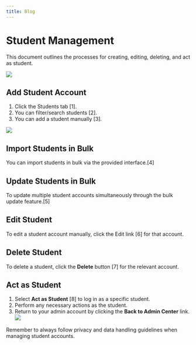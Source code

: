 ```yaml
---
title: Blog
---
```



# Student Management

This document outlines the processes for creating, editing, deleting, and act as student.

![](/img/ulearning/admin/student01.png)

## Add Student Account

1. Click the Students tab [1].
2. You can filter/search students [2].
3. You can add a student manually [3].

![](/img/ulearning/admin/student02.png)

## Import Students in Bulk
You can import students in bulk via the provided interface.[4]

## Update Students in Bulk

To update multiple student accounts simultaneously through the bulk update feature.[5]

## Edit Student 
To edit a student account manually, click the Edit link [6] for that account.

## Delete Student
To delete a student, click the **Delete** button [7] for the relevant account.

## Act as Student
1. Select **Act as Student** [8] to log in as a specific student.
2. Perform any necessary actions as the student.
3. Return to your admin account by clicking the **Back to Admin Center** link.
![](/img/ulearning/admin/student03.png)

<Callout type="info" emoji="ℹ️"> 
    Remember to always follow privacy and data handling guidelines when managing student accounts.
</Callout>